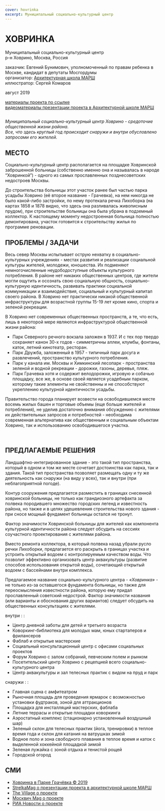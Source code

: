 ```yaml
---
cover: hovrinka
excerpt: Муниципальный социально-культурный центр
---
```


# ХОВРИНКА

Муниципальный социально-культурный центр<br/>
р-н Ховрино, Москва, Россия

заказчик: Евгений Бунимович, уполномоченный по правам ребенка в Москве, кандидат в депутаты Мосгордумы<br/>
организатор: [Архитектурная школа МАРШ](https://march.ru/)<br/>
иллюстратор: Сергей Комаров

август 2019

[материалы проекта по ссылке](https://issuu.com/unit4/docs/hovrinka)<br/>
[видеоматериалы презентации проекта в Архитектурной школе МАРШ](https://www.yabloko.ru/regnews/Moscow/2019/08/22)


<Image src="https://unitcdn.tmshv.com/hovrinka_01_05925e493f.jpg" alt="" />

_Муниципальный социально-культурный центр Ховрино - средоточие общественной жизни района.<br/>
Все, что здесь круглый год происходит снаружи и внутри обусловлено запросами его жителей._

## МЕСТО
Социально-культурный центр располагается на площадке Ховринской заброшенной больницы (собственно именно она и называлась в народе “Ховринкой”) - одного из самых прославленных позднесоветских недостроев Москвы.

До строительства больницы этот участок ранее был частью парка усадьбы Ховрино (её второе название - Грачевка), на нем никогда не было какой-либо застройки, по нему протекала речка Лихоборка (на картах 1858 и 1878 видно, что здесь она разливалась живописным прудом), при строительстве больницы она была убрана в подземный коллектор. К настоящему моменту недостроенная больница полностью демонтирована, участок готовится к строительству жилья по программе реновации.

## ПРОБЛЕМЫ / ЗАДАЧИ

Весь север Москвы испытывает острую нехватку в социально-культурных учреждениях - местах развития и реализации социальной культуры жителей, молодежи, юношества. Их подменяют немногочисленные неудободоступные объекты культурного потребления. В районе нет никаких общественных центров, где жители могли ощутить и осознать свою социальную общность, социально-культурную идентичность, развивать практики социальной коммуникации и взаимодействия, социальный и культурный капитал своего района.
В Ховрино нет практически никакой общественной инфраструктуры для возрастной группы 15-19 лет кроме кино, спорта и зеленой рекреации.

В Ховрино нет современных общественных пространств, а те, что есть, лишь в некоторой мере являются инфраструктурой общественной жизни района:
- Парк Северного речного вокзала заложен в 1937. И с тех пор твердо сохраняет канон 30-х годов - симметричны аллеи, клумбы, фонтаны, каток, летний кинотеатр, ресторан.
- Парк Дружба, заложенный в 1957 - типичный парк досуга и развлечений, пространство культурного потребления.
- Парк у канала им. Москвы и Химкинский лесопарк - пространства зеленой и водной рекреации - дорожки, газоны, деревья, пляж.
- Парк Грачевка хотя и содержит велодорожки, игровую и собачью площадку, все же, в основе своей является усадебным парком, которому такие элементы не свойственны и не способствуют укреплению культурной идентичности усадьбы.

Правительство города планирует возвести на освободившемся месте восемь жилых башен и торговые объемы (еще больше жителей и потребления), не уделив достаточно внимания обсуждению с жителями их действительных запросов и потребностей - необходима современная альтернатива как общественным и социальным объектам Ховрино, так и использованию освободившегося участка.

<Carousel effect='crossfade'>
	<Image src="https://unitcdn.tmshv.com/hovrinka_02_02eee05cee.jpg" alt="" />
	<Image src="https://unitcdn.tmshv.com/hovrinka_03_c9449ec50b.jpg" alt="" />
</Carousel>

## ПРЕДЛАГАЕМЫЕ РЕШЕНИЯ

Ландшафтно-интегрированное здание - это такой тип пространства, который в одном и том же месте сочетает достоинства как парка, так и здания. Такой тип пространства позволяет размещать одну и ту же деятельность как снаружи (на виду у всех), так и внутри (при неблагоприятной погоде).

Контур сооружения предлагается разместить в границах снесенной ховринской больницы, не только как грандиозного артефакта за полвека породившего множество городских легенд и известность района, но также и в целях удешевления строительства нового здания - при сносе мощный фундамент больницы остался не тронут.

Фактор значимости Ховринской больницы для жителей как компонента культурной идентичности района следует обсудить на сессиях соучастного проектирования с жителями района.

Вместо ремонта коллектора, в который полвека назад убрали русло речки Лихоборки, предлагается его раскрыть в границах участка и устроить открытый водоем с контролируемым качеством воды. Что позволит эффективно организовать центр аквакультуры (развитие способов использования открытой воды), сочетающий открытый водоем с бассейнами внутри комплекса.

Предлагаемое название социально-культурного центра - _«Ховринка»_ - не только из-за оставшегося фундамента больницы, но также для переосмысления известности района, которую ему придал прославленный советский недострой. Фактор значимости названия (или варианты и обоснования других вариантов) следует обсудить на общественных консультациях с жителями.

внутри : :
- Центр дневной заботы для детей и третьего возраста
- Коворкинг-библиотека для молодых мам, юных стартаперов и фрилансеров
- Фаблаб и открытые мастерские
- Социальный консультационный центр с офисами социальных проектов
- Форум Ховрино с залом собраний, певческим полем и рынком
- Посетительский центр Ховрино с рецепцией всего социально-культурного центра
- Центр аквакультуры и зал телесных практик с видом на пруд и парк

снаружи : :
- Главная сцена с амфитеатром
- Рыночная площадь для проведения ярмарок с возможностью установки фудтраков, зоной для аттракционов
- Площадка для инсталляций мастерских, фаблаба
- Летние террасы и открытые площадки коворкинга
- Аэростатный комплекс (стационарно установленный воздушный шар)
- Зеленый склон для телесных практик (йога, тренировки) в теплое время года и склон для катания на ватрушках зимой
- Водное поло и зона свободного плавания в теплое время и каток с выделенной хоккейной площадкой зимой
- Зеленая лужайка с зоной отдыха и тенистой рощей
- Городской огород


## СМИ

- [Ховринка в Парке Грачёвка © 2019](https://khovrinka.ru/)
- [StrelkaMag о презентации проекта в архитектурной школе МАРШ](https://strelkamag.com/ru/news/vernut-reku-i-sdelat-kulturnyi-centr-kakim-arkhitektory-vidyat-park-na-meste-byvshei-khovrinskoi-bolnicy)
- [The Village о проекте](https://www.the-village.ru/village/city/news-city/360127-hovrinka)
- [Москвич Mag о проекте](https://moskvichmag.ru/na-meste-snesennoj-hovrinskoj-bolnitsy-moskovskie-arhitektory-hotyat-sdelat-park/)
- [РИА Новости о проекте](https://realty.ria.ru/20190822/1557780061.html)

